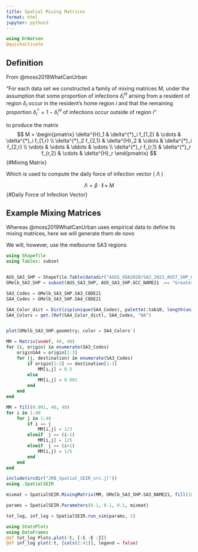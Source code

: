 ```yaml
---
title: Spatial Mixing Matrices
format: html
jupyter: python3
---
```


```julia
using DrWatson
@quickactivate
```
## Definition

From @moss2019WhatCanUrban

"For each data set we constructed a family of mixing matrices M, under the assumption that some proportion of infections $\delta^{H}_i$ arising from a resident of region $\delta_i$ occur in the resident's home region $i$ and that the remaining proportion $\delta^{*}_i = 1- \delta^{H}_i$ of infections occur outside of region $i$"

to produce the matrix
$$ 
M = \begin{pmatrix} 
        \delta^{H}_1 & \delta^{*}_i f_{1,2} & \cdots & \delta^{*}_i f_{1,r} \\
        \delta^{*}_2 f_{2,1} & \delta^{H}_2 & \cdots & \delta^{*}_i f_{2,r} \\
        \vdots & \vdots & \ddots & \vdots \\
        \delta^{*}_r f_{r,1} & \delta^{*}_r f_{r,2} & \cdots & \delta^{H}_r
    \end{pmatrix}
$$ {#Mixing Matrix}

Which is used to compute the daily force of infection vector ( $\Lambda$ )

$$
\Lambda = \beta \cdot \textbf{I} \times M
$$ {#Daily Force of Infection Vector}

## Example Mixing Matrices
Whereas @moss2019WhatCanUrban uses empirical data to define its mixing matrices, here we will generate them de novo

We will, however, use the melbourne SA3 regions

```julia
using Shapefile
using Tables: subset


AUS_SA3_SHP = Shapefile.Table(datadir("ASGS_GDA2020/SA3_2021_AUST_SHP_GDA2020/SA3_2021_AUST_GDA2020.shp"))
GMelb_SA3_SHP = subset(AUS_SA3_SHP, AUS_SA3_SHP.GCC_NAME21 .== "Greater Melbourne")
```

```julia
SA3_Codes = GMelb_SA3_SHP.SA3_CODE21
SA4_Codes = GMelb_SA3_SHP.SA4_CODE21

SA4_Color_dict = Dict(zip(unique(SA4_Codes), palette(:tab10, length(unique(SA4_Codes)))))
SA4_Colors = get.(Ref(SA4_Color_dict), SA4_Codes, "NA")


plot(GMelb_SA3_SHP.geometry; color = SA4_Colors')
```


```julia
MM = Matrix(undef, 40, 40)
for (i, origin) in enumerate(SA3_Codes)
    originSA4 = origin[1:3]
    for (j, destination) in enumerate(SA3_Codes)
        if origin[1:3] == destination[1:3]
            MM[i,j] = 0.5
        else
            MM[i,j] = 0.001
        end
    end
end
```

```julia
MM = fill(0.001, 40, 40)
for i in 1:40
    for j in 1:40
        if i == j 
            MM[i,j] = 1/3
        elseif  j == (i-1)
            MM[i,j] = 1/5
        elseif  j == (i+1)
            MM[i,j] = 1/5
        end
    end
end

```

```julia
include(srcdir("JRB_Spatial_SEIR_src.jl"))
using .SpatialSEIR

mixmat = SpatialSEIR.MixingMatrix(MM, GMelb_SA3_SHP.SA3_NAME21, fill(1000, 40))

params = SpatialSEIR.Parameters(0.1, 0.1, 0.1, mixmat)

tot_log, inf_log = SpatialSEIR.run_sim(params, 1)
```

```julia
using StatsPlots
using DataFrames
@df tot_log Plots.plot(:t, [:S :E :I])
@df inf_log plot(:t, [cols(2:41)], legend = false)
```